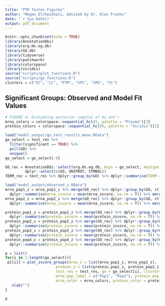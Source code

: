 ```yaml
---
title: "PTR Testes Figures"
author: "Megan Elcheikhali, Advised by Dr. Alex Franks"
date: "`r Sys.Date()`"
output: pdf_document
---
```


```r
knitr::opts_chunk$set(echo = TRUE)
library(AnnotationDbi)
library(org.Hs.eg.db)
library(GO.db)
library(tidyverse)
library(patchwork)
library(colorspace)
library(viridis)
source("scripts/plot_functions.R")
source("scripts/go_functions.R")
clusters = c("EC", "LC", "PTM", "SPC", "SPG", "St")
```

## Significant Groups: Observed and Model Fit Values

```r
# FIGURE 4: Evaluating posterior samples of mu and r
mrna_colors = colorspace::sequential_hcl(5, palette = "Plasma")[3]
protein_colors = colorspace::sequential_hcl(5, palette = "Viridis")[2]

load("model_output/go_test_results_mean.RData")
go_select = test_res %>% 
  filter(significant == TRUE) %>%
  pull(GO) %>% 
  unique()
go_select = go_select[-6]

GO_rec = AnnotationDbi::select(org.Hs.eg.db, keys = go_select, keytype = "GO", columns = c("UNIPROT", "SYMBOL")) %>% 
         dplyr::select(c(GO, UNIPROT, SYMBOL))
TERM_rec = test_res %>% dplyr::group_by(GO) %>% dplyr::summarise(TERM = unique(TERM))

load("model_output/observed_z.RData")
mrna_pop1_z = mrna_pop1_z %>% merge(GO_rec) %>% dplyr::group_by(GO, ct) %>% 
  dplyr::summarise(mrna_zscore = mean(mrna_zscore, na.rm = T)) %>% merge(TERM_rec) 
mrna_pop2_z = mrna_pop2_z %>% merge(GO_rec) %>% dplyr::group_by(GO, ct) %>% 
  dplyr::summarise(mrna_zscore = mean(mrna_zscore, na.rm = T)) %>% merge(TERM_rec)

protein_pop1_z = protein_pop1_z %>% merge(GO_rec) %>% dplyr::group_by(GO, ct) %>% 
  dplyr::summarise(protein_zscore = mean(protein_zscore, na.rm = T)) %>% merge(TERM_rec)
protein_pop2_z = protein_pop2_z %>% merge(GO_rec) %>% dplyr::group_by(GO, ct) %>% 
  dplyr::summarise(protein_zscore = mean(protein_zscore, na.rm = T)) %>% merge(TERM_rec)
protein_pop3_z = protein_pop3_z %>% merge(GO_rec) %>% dplyr::group_by(GO, ct) %>% 
  dplyr::summarise(protein_zscore = mean(protein_zscore, na.rm = T)) %>% merge(TERM_rec)
protein_pop4_z = protein_pop4_z %>% merge(GO_rec) %>% dplyr::group_by(GO, ct) %>% 
  dplyr::summarise(protein_zscore = mean(protein_zscore, na.rm = T)) %>% merge(TERM_rec)

p = list()
for(i in 1:length(go_select)){
 p[[i]] = plot_zscore_groups(mrna_z = list(mrna_pop1_z, mrna_pop2_z), 
                       protein_z = list(protein_pop1_z, protein_pop2_z, protein_pop3_z, protein_pop4_z), 
                       test_res = test_res, go = go_select[i], clusters = clusters, 
                       mrna_pop_label = c("Pop1", "Pop2"), protein_pop_label = c("Pop1", "Pop2", "Pop3", "Pop4"),
                       mrna_color = mrna_colors, protein_color = protein_colors) +
   xlab("")
}

p
```
